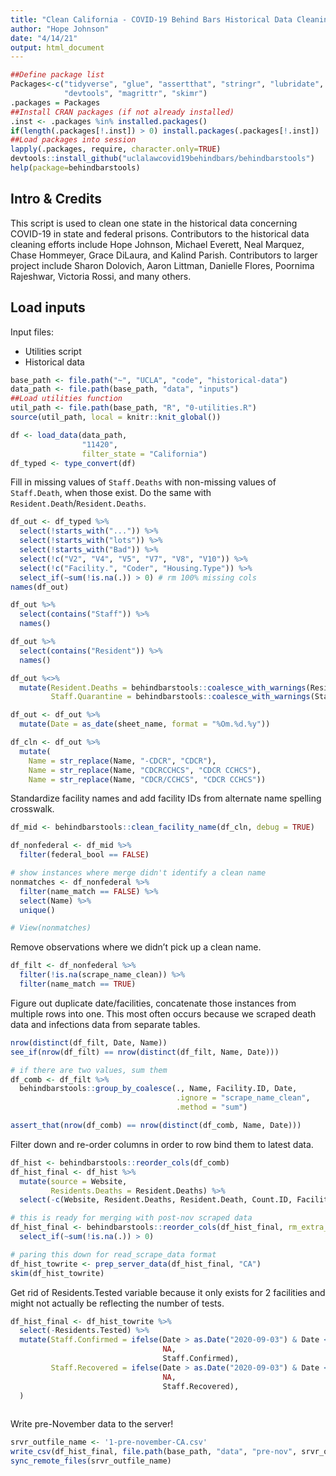 ```yaml
---
title: "Clean California - COVID-19 Behind Bars Historical Data Cleaning"
author: "Hope Johnson"
date: "4/14/21"
output: html_document
---
```


```r
##Define package list
Packages<-c("tidyverse", "glue", "assertthat", "stringr", "lubridate",
            "devtools", "magrittr", "skimr")
.packages = Packages
##Install CRAN packages (if not already installed)
.inst <- .packages %in% installed.packages()
if(length(.packages[!.inst]) > 0) install.packages(.packages[!.inst])
##Load packages into session 
lapply(.packages, require, character.only=TRUE)
devtools::install_github("uclalawcovid19behindbars/behindbarstools")
help(package=behindbarstools)
```

## Intro & Credits

This script is used to clean one state in the historical data concerning COVID-19 in state and federal prisons. Contributors to the historical data cleaning efforts include Hope Johnson, Michael Everett, Neal Marquez, Chase Hommeyer, Grace DiLaura, and Kalind Parish. Contributors to larger project include Sharon Dolovich, Aaron Littman, Danielle Flores, Poornima Rajeshwar, Victoria Rossi, and many others. 


## Load inputs

Input files: 

* Utilities script
* Historical data

```r
base_path <- file.path("~", "UCLA", "code", "historical-data")
data_path <- file.path(base_path, "data", "inputs")
##Load utilities function
util_path <- file.path(base_path, "R", "0-utilities.R")
source(util_path, local = knitr::knit_global())
```


```r
df <- load_data(data_path, 
                "11420",
                filter_state = "California") 
df_typed <- type_convert(df)
```

Fill in missing values of `Staff.Deaths` with non-missing values of `Staff.Death`, when those exist. Do the same with `Resident.Death`/`Resident.Deaths`. 

```r
df_out <- df_typed %>%
  select(!starts_with("...")) %>%
  select(!starts_with("lots")) %>%
  select(!starts_with("Bad")) %>%
  select(!c("V2", "V4", "V5", "V7", "V8", "V10")) %>%
  select(!c("Facility.", "Coder", "Housing.Type")) %>%
  select_if(~sum(!is.na(.)) > 0) # rm 100% missing cols 
names(df_out) 

df_out %>%
  select(contains("Staff")) %>% 
  names()

df_out %>%
  select(contains("Resident")) %>% 
  names()

df_out %<>% 
  mutate(Resident.Deaths = behindbarstools::coalesce_with_warnings(Resident.Deaths, Resident.Death),
         Staff.Quarantine = behindbarstools::coalesce_with_warnings(Staff.Quarantine, Staff.Quarantined)) 
```

```r
df_out <- df_out %>%
  mutate(Date = as_date(sheet_name, format = "%Om.%d.%y"))
```

```r
df_cln <- df_out %>%
  mutate(
    Name = str_replace(Name, "-CDCR", "CDCR"),
    Name = str_replace(Name, "CDCRCCHCS", "CDCR CCHCS"),
    Name = str_replace(Name, "CDCR/CCHCS", "CDCR CCHCS"))
```

Standardize facility names and add facility IDs from alternate name spelling crosswalk. 

```r
df_mid <- behindbarstools::clean_facility_name(df_cln, debug = TRUE) 
```

```r
df_nonfederal <- df_mid %>%
  filter(federal_bool == FALSE)
```

```r
# show instances where merge didn't identify a clean name
nonmatches <- df_nonfederal %>%
  filter(name_match == FALSE) %>% 
  select(Name) %>%
  unique()

# View(nonmatches)
```

Remove observations where we didn't pick up a clean name.

```r
df_filt <- df_nonfederal %>%
  filter(!is.na(scrape_name_clean)) %>%
  filter(name_match == TRUE)
```

Figure out duplicate date/facilities, concatenate those instances from multiple rows into one. This most often occurs because we scraped death data and infections data from separate tables.

```r
nrow(distinct(df_filt, Date, Name))
see_if(nrow(df_filt) == nrow(distinct(df_filt, Name, Date)))

# if there are two values, sum them 
df_comb <- df_filt %>% 
  behindbarstools::group_by_coalesce(., Name, Facility.ID, Date, 
                                     .ignore = "scrape_name_clean",
                                     .method = "sum") 

assert_that(nrow(df_comb) == nrow(distinct(df_comb, Name, Date)))
```

Filter down and re-order columns in order to row bind them to latest data.

```r
df_hist <- behindbarstools::reorder_cols(df_comb)
df_hist_final <- df_hist %>%
  mutate(source = Website,
         Residents.Deaths = Resident.Deaths) %>%
  select(-c(Website, Resident.Deaths, Resident.Death, Count.ID, Facility)) 

# this is ready for merging with post-nov scraped data
df_hist_final <- behindbarstools::reorder_cols(df_hist_final, rm_extra_cols = TRUE) %>%
  select_if(~sum(!is.na(.)) > 0) 

# paring this down for read_scrape_data format
df_hist_towrite <- prep_server_data(df_hist_final, "CA")
skim(df_hist_towrite)
```

Get rid of Residents.Tested variable because it only exists for 2 facilities and might not actually be reflecting the number of tests.
```r
df_hist_final <- df_hist_towrite %>%
  select(-Residents.Tested) %>%
  mutate(Staff.Confirmed = ifelse(Date > as.Date("2020-09-03") & Date < as.Date("2020-09-08"),
                                  NA,
                                  Staff.Confirmed),
         Staff.Recovered = ifelse(Date > as.Date("2020-09-03") & Date < as.Date("2020-09-08"),
                                  NA,
                                  Staff.Recovered),
  )
  
```

Write pre-November data to the server!

```r
srvr_outfile_name <- '1-pre-november-CA.csv'
write_csv(df_hist_final, file.path(base_path, "data", "pre-nov", srvr_outfile_name))
sync_remote_files(srvr_outfile_name)
```
